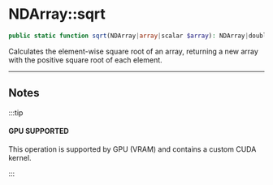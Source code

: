 
# NDArray::sqrt

```php
public static function sqrt(NDArray|array|scalar $array): NDArray|double;
```
Calculates the element-wise square root of an array, returning a new array with the positive square root of each element.

---

## Notes

:::tip

#### GPU SUPPORTED
This operation is supported by GPU (VRAM) and contains a custom CUDA kernel.

:::
